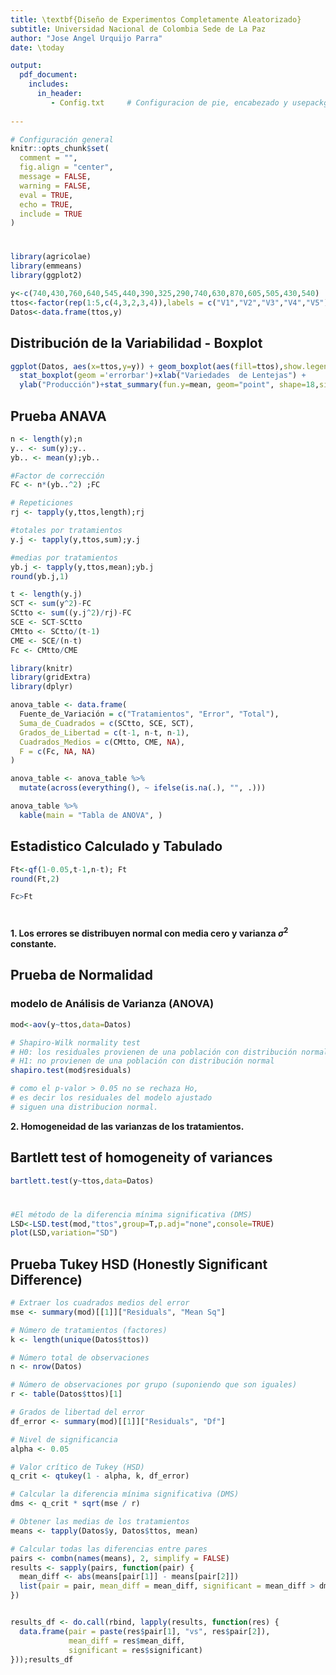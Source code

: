 ```yaml
---
title: \textbf{Diseño de Experimentos Completamente Aleatorizado}
subtitle: Universidad Nacional de Colombia Sede de La Paz
author: "Jose Angel Urquijo Parra"
date: \today

output:
  pdf_document:
    includes:
      in_header:
         - Config.txt     # Configuracion de pie, encabezado y usepackge
  
---
```



```r
# Configuración general
knitr::opts_chunk$set(
  comment = "",
  fig.align = "center",
  message = FALSE,
  warning = FALSE,
  eval = TRUE,
  echo = TRUE,
  include = TRUE
)

```



# \textcolor{blue}{Diseño de Completamente Aleatorizado DCA}

```r
library(agricolae)
library(emmeans)
library(ggplot2)
```

```r
y<-c(740,430,760,640,545,440,390,325,290,740,630,870,605,505,430,540)
ttos<-factor(rep(1:5,c(4,3,2,3,4)),labels = c("V1","V2","V3","V4","V5"))
Datos<-data.frame(ttos,y)
```


## Distribución de la Variabilidad - Boxplot

```r
ggplot(Datos, aes(x=ttos,y=y)) + geom_boxplot(aes(fill=ttos),show.legend=F)+ 
  stat_boxplot(geom ='errorbar')+xlab("Variedades  de Lentejas") + 
  ylab("Producción")+stat_summary(fun.y=mean, geom="point", shape=18,size=3, color="red")
```


## Prueba ANAVA

```r
n <- length(y);n
y.. <- sum(y);y..
yb.. <- mean(y);yb..
```


```r
#Factor de corrección
FC <- n*(yb..^2) ;FC
```


```r
# Repeticiones
rj <- tapply(y,ttos,length);rj
```


```r
#totales por tratamientos
y.j <- tapply(y,ttos,sum);y.j
```


```r
#medias por tratamientos
yb.j <- tapply(y,ttos,mean);yb.j
round(yb.j,1)
```

```r
t <- length(y.j)
SCT <- sum(y^2)-FC
SCtto <- sum((y.j^2)/rj)-FC
SCE <- SCT-SCtto
CMtto <- SCtto/(t-1)
CME <- SCE/(n-t)
Fc <- CMtto/CME
```



```r
library(knitr)
library(gridExtra)
library(dplyr)
```


```r
anova_table <- data.frame(
  Fuente_de_Variación = c("Tratamientos", "Error", "Total"),
  Suma_de_Cuadrados = c(SCtto, SCE, SCT),
  Grados_de_Libertad = c(t-1, n-t, n-1),
  Cuadrados_Medios = c(CMtto, CME, NA),
  F = c(Fc, NA, NA)
)

anova_table <- anova_table %>%
  mutate(across(everything(), ~ ifelse(is.na(.), "", .)))

anova_table %>%
  kable(main = "Tabla de ANOVA", )
```

## Estadistico Calculado y Tabulado

```r
Ft<-qf(1-0.05,t-1,n-t); Ft
round(Ft,2)

Fc>Ft
```
# \textcolor{blue}{Validación de Supuestos en un Diseño completamente Aleatorizado}

**1. Los errores se distribuyen normal con media cero y varianza  $\sigma^{2}$ constante.**

## Prueba de Normalidad

\begin{equation*}
\begin{cases}
H_{0}:=& \text{Los datos provienen de una distribución normal} ,\\
H_{alt}:=& \text{Los datos no provienen de una distribución normal}
\end{cases}
\end{equation*}

### modelo de Análisis de Varianza (ANOVA) 

```r
mod<-aov(y~ttos,data=Datos)

```


```r
# Shapiro-Wilk normality test
# H0: los residuales provienen de una población con distribución normal
# H1: no provienen de una población con distribución normal
shapiro.test(mod$residuals) 

# como el p-valor > 0.05 no se rechaza Ho, 
# es decir los residuales del modelo ajustado
# siguen una distribucion normal. 
```

**2. Homogeneidad de las varianzas de los tratamientos.**


```{=tex}
\begin{equation*}
\begin{cases}
H_{0}:=& \text{Varianzas homogéneas} ,\\
H_{alt}:=& \text{Varianzas No homogéneas}
\end{cases}
\end{equation*}
```


## Bartlett test of homogeneity of variances

```r
bartlett.test(y~ttos,data=Datos)
```



# \textcolor{blue}{Diferencias Mínimas Significativas}

```r
#El método de la diferencia mínima significativa (DMS)
LSD<-LSD.test(mod,"ttos",group=T,p.adj="none",console=TRUE)
plot(LSD,variation="SD")
```

## Prueba Tukey HSD (Honestly Significant Difference) 

```r

# Extraer los cuadrados medios del error
mse <- summary(mod)[[1]]["Residuals", "Mean Sq"]

# Número de tratamientos (factores)
k <- length(unique(Datos$ttos))

# Número total de observaciones
n <- nrow(Datos)

# Número de observaciones por grupo (suponiendo que son iguales)
r <- table(Datos$ttos)[1]

# Grados de libertad del error
df_error <- summary(mod)[[1]]["Residuals", "Df"]

# Nivel de significancia
alpha <- 0.05

# Valor crítico de Tukey (HSD)
q_crit <- qtukey(1 - alpha, k, df_error)

# Calcular la diferencia mínima significativa (DMS)
dms <- q_crit * sqrt(mse / r)

# Obtener las medias de los tratamientos
means <- tapply(Datos$y, Datos$ttos, mean)

# Calcular todas las diferencias entre pares
pairs <- combn(names(means), 2, simplify = FALSE)
results <- sapply(pairs, function(pair) {
  mean_diff <- abs(means[pair[1]] - means[pair[2]])
  list(pair = pair, mean_diff = mean_diff, significant = mean_diff > dms)
})


results_df <- do.call(rbind, lapply(results, function(res) {
  data.frame(pair = paste(res$pair[1], "vs", res$pair[2]),
             mean_diff = res$mean_diff,
             significant = res$significant)
}));results_df

```




